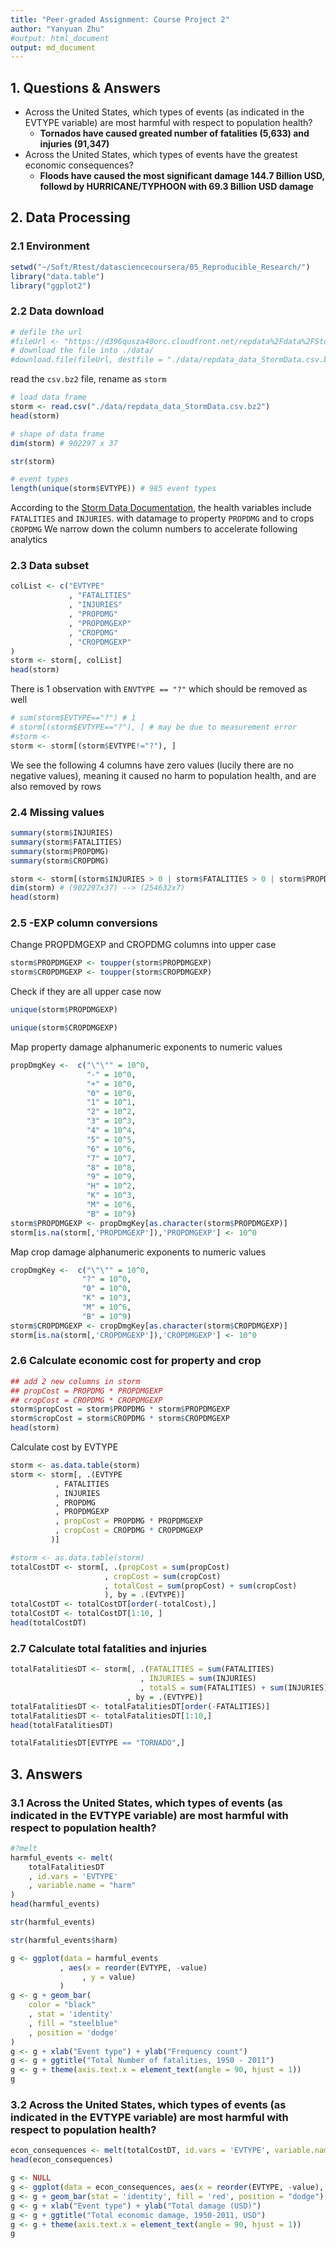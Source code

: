 ```yaml
---
title: "Peer-graded Assignment: Course Project 2"
author: "Yanyuan Zhu"
#output: html_document
output: md_document
---
```

## 1. Questions & Answers
- Across the United States, which types of events (as indicated in the EVTYPE variable) are most harmful with respect to population health?
    - **Tornados have caused greated number of fatalities (5,633) and injuries (91,347)**
- Across the United States, which types of events have the greatest economic consequences?
    - **Floods have caused the most significant damage 144.7 Billion USD, followd by HURRICANE/TYPHOON with 69.3 Billion USD damage**

## 2. Data Processing
### 2.1 Environment

```r
setwd("~/Soft/Rtest/datasciencecoursera/05_Reproducible_Research/")
library("data.table")
library("ggplot2")
```

### 2.2 Data download
```r
# defile the url
#fileUrl <- "https://d396qusza40orc.cloudfront.net/repdata%2Fdata%2FStormData.csv.bz2"
# download the file into ./data/
#download.file(fileUrl, destfile = "./data/repdata_data_StormData.csv.bz2")
```

read the `csv.bz2` file, rename as `storm`
```r
# load data frame
storm <- read.csv("./data/repdata_data_StormData.csv.bz2")
head(storm)
```

```r
# shape of data frame
dim(storm) # 902297 x 37
```

```r
str(storm)
```

```r
# event types
length(unique(storm$EVTYPE)) # 985 event types
```

According to the [Storm Data Documentation](https://d396qusza40orc.cloudfront.net/repdata%2Fpeer2_doc%2Fpd01016005curr.pdf), the health variables include `FATALITIES` and `INJURIES`. with datamage to property `PROPDMG` and to crops `CROPDMG` We narrow down the column numbers to accelerate following analytics

### 2.3 Data subset

```r
colList <- c("EVTYPE"
             , "FATALITIES"
             , "INJURIES"
             , "PROPDMG"
             , "PROPDMGEXP"
             , "CROPDMG"
             , "CROPDMGEXP"
)
storm <- storm[, colList]
head(storm)
```

There is 1 observation with `ENVTYPE == "?"` which should be removed as well
```r
# sum(storm$EVTYPE=="?") # 1
# storm[(storm$EVTYPE=="?"), ] # may be due to measurement error
#storm <- 
storm <- storm[(storm$EVTYPE!="?"), ]
```

We see the following 4 columns have zero values (lucily there are no negative values), meaning it caused no harm to population health, and are also removed by rows

### 2.4 Missing values
```r
summary(storm$INJURIES)
summary(storm$FATALITIES)
summary(storm$PROPDMG)
summary(storm$CROPDMG)
```

```r
storm <- storm[(storm$INJURIES > 0 | storm$FATALITIES > 0 | storm$PROPDMG > 0 | storm$CROPDMG > 0),]
dim(storm) # (902297x37) --> (254632x7)
head(storm)
```


### 2.5 -EXP column conversions

Change PROPDMGEXP and CROPDMG columns into upper case

```r
storm$PROPDMGEXP <- toupper(storm$PROPDMGEXP)
storm$CROPDMGEXP <- toupper(storm$CROPDMGEXP)
```
Check if they are all upper case now
```r
unique(storm$PROPDMGEXP)
```

```r
unique(storm$CROPDMGEXP)
```

Map property damage alphanumeric exponents to numeric values
```r
propDmgKey <-  c("\"\"" = 10^0,
                 "-" = 10^0, 
                 "+" = 10^0,
                 "0" = 10^0,
                 "1" = 10^1,
                 "2" = 10^2,
                 "3" = 10^3,
                 "4" = 10^4,
                 "5" = 10^5,
                 "6" = 10^6,
                 "7" = 10^7,
                 "8" = 10^8,
                 "9" = 10^9,
                 "H" = 10^2,
                 "K" = 10^3,
                 "M" = 10^6,
                 "B" = 10^9)
storm$PROPDMGEXP <- propDmgKey[as.character(storm$PROPDMGEXP)]
storm[is.na(storm[,'PROPDMGEXP']),'PROPDMGEXP'] <- 10^0
```

Map crop damage alphanumeric exponents to numeric values
```r
cropDmgKey <-  c("\"\"" = 10^0,
                "?" = 10^0, 
                "0" = 10^0,
                "K" = 10^3,
                "M" = 10^6,
                "B" = 10^9)
storm$CROPDMGEXP <- cropDmgKey[as.character(storm$CROPDMGEXP)]
storm[is.na(storm[,'CROPDMGEXP']),'CROPDMGEXP'] <- 10^0
```
### 2.6 Calculate economic cost for property and crop

```r
## add 2 new columns in storm
## propCost = PROPDMG * PROPDMGEXP
## cropCost = CROPDMG * CROPDMGEXP
storm$propCost = storm$PROPDMG * storm$PROPDMGEXP
storm$cropCost = storm$CROPDMG * storm$CROPDMGEXP
head(storm)
```

Calculate cost by EVTYPE
```r
storm <- as.data.table(storm)
storm <- storm[, .(EVTYPE
          , FATALITIES
          , INJURIES
          , PROPDMG
          , PROPDMGEXP
          , propCost = PROPDMG * PROPDMGEXP
          , cropCost = CROPDMG * CROPDMGEXP
         )]
```

```r
#storm <- as.data.table(storm)
totalCostDT <- storm[, .(propCost = sum(propCost)
                     , cropCost = sum(cropCost)
                     , totalCost = sum(propCost) + sum(cropCost)
                     ), by = .(EVTYPE)]
totalCostDT <- totalCostDT[order(-totalCost),]
totalCostDT <- totalCostDT[1:10, ]
head(totalCostDT)
```

###  2.7 Calculate total fatalities and injuries
```r
totalFatalitiesDT <- storm[, .(FATALITIES = sum(FATALITIES)
                             , INJURIES = sum(INJURIES)
                             , totalS = sum(FATALITIES) + sum(INJURIES))
                          , by = .(EVTYPE)]
totalFatalitiesDT <- totalFatalitiesDT[order(-FATALITIES)]
totalFatalitiesDT <- totalFatalitiesDT[1:10,]
head(totalFatalitiesDT)
```

```r
totalFatalitiesDT[EVTYPE == "TORNADO",]
```

## 3. Answers
### 3.1 Across the United States, which types of events (as indicated in the EVTYPE variable) are most harmful with respect to population health?
```r
#?melt
harmful_events <- melt(
    totalFatalitiesDT
    , id.vars = 'EVTYPE'
    , variable.name = "harm"
)
head(harmful_events)
```

```r
str(harmful_events)
```

```r
str(harmful_events$harm)
```

```r
g <- ggplot(data = harmful_events
           , aes(x = reorder(EVTYPE, -value)
                , y = value)
           )
g <- g + geom_bar(
    color = "black"
    , stat = 'identity'
    , fill = "steelblue"
    , position = 'dodge'
)
g <- g + xlab("Event type") + ylab("Frequency count")
g <- g + ggtitle("Total Number of fatalities, 1950 - 2011")
g <- g + theme(axis.text.x = element_text(angle = 90, hjust = 1))
g
```

### 3.2 Across the United States, which types of events (as indicated in the EVTYPE variable) are most harmful with respect to population health?

```r
econ_consequences <- melt(totalCostDT, id.vars = 'EVTYPE', variable.name = "Damage_Type")
head(econ_consequences)
```


```r
g <- NULL
g <- ggplot(data = econ_consequences, aes(x = reorder(EVTYPE, -value), y = value))
g <- g + geom_bar(stat = 'identity', fill = 'red', position = "dodge")
g <- g + xlab("Event type") + ylab("Total damage (USD)")
g <- g + ggtitle("Total economic damage, 1950-2011, USD")
g <- g + theme(axis.text.x = element_text(angle = 90, hjust = 1))
g
```
